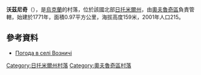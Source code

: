 {{coord|51|30|48|N|28|22|50|E|scale:30000|display=title}}

'''沃茲尼奇'''（{{lang-uk|Возничі}}），是[[烏克蘭|烏克蘭]]的村落，位於該國北部[[日托米爾州|日托米爾州]]，由[[奧夫魯奇區|奧夫魯奇區]]負責管轄，始建於1771年，面積0.97平方公里，海拔高度159米，2001年人口215。

==參考資料==
* [http://weather.in.ua/ua/zhitomirskaja/4330 Погода в селі Возничі] {{Wayback|url=http://weather.in.ua/ua/zhitomirskaja/4330 |date=20111219135508 }}

{{DEFAULTSORT:Возничі}}
[[Category:日托米爾州村落|Category:日托米爾州村落]]
[[Category:奧夫魯奇區村落|Category:奧夫魯奇區村落]]


{{Zhytomyr-geo-stub}}